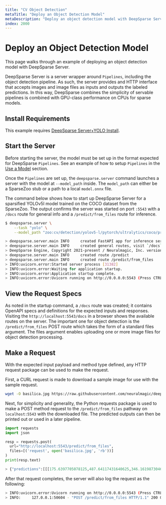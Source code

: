 ```yaml
---
title: "CV Object Detection"
metaTitle: "Deploy an Object Detection Model"
metaDescription: "Deploy an object detection model with DeepSparse Server for easier, faster, and cheaper inference on CPUs"
index: 2000
---
```


# Deploy an Object Detection Model

This page walks through an example of deploying an object detection model with DeepSparse Server.

DeepSparse Server is a server wrapper around `Pipelines`, including the object detection pipeline. As such,
the server provides and HTTP interface that accepts images and image files as inputs and outputs the labeled predictions.
In this way, DeepSparse combines the simplicity of servable pipelines is combined with GPU-class performance on CPUs for sparse models.

## Install Requirements

This example requires [DeepSparse Server+YOLO Install](/get-started/install/deepsparse).

## Start the Server

Before starting the server, the model must be set up in the format expected for DeepSparse `Pipelines`.
See an example of how to setup `Pipelines` in the [Use a Model](../../use-a-model) section.

Once the `Pipelines` are set up, the `deepsparse.server` command launches a server with the model at `--model_path` inside. The `model_path` can either
be a SparseZoo stub or a path to a local `model.onnx` file.

The command below shows how to start up DeepSparse Server for a sparsified YOLOv5l model trained on the COCO dataset from the SparseZoo.
The output confirms the server was started on port `:5543` with a `/docs` route for general info and a `/predict/from_files` route for inference.

```bash
$ deepsparse.server \
    --task "yolo" \
    --model_path "zoo:cv/detection/yolov5-l/pytorch/ultralytics/coco/pruned_quant-aggressive_95"

> deepsparse.server.main INFO     created FastAPI app for inference serving
> deepsparse.server.main INFO     created general routes, visit `/docs` to view available
> DeepSparse Engine, Copyright 2021-present / Neuralmagic, Inc. version: 1.1.0 COMMUNITY EDITION (a436ca67) (release) (optimized) (system=avx512_vnni, binary=avx512)
> deepsparse.server.main INFO     created route /predict
> deepsparse.server.main INFO     created route /predict/from_files
> INFO:uvicorn.error:Started server process [31382]
> INFO:uvicorn.error:Waiting for application startup.
> INFO:uvicorn.error:Application startup complete.
> INFO:uvicorn.error:Uvicorn running on http://0.0.0.0:5543 (Press CTRL+C to quit)
```

## View the Request Specs

As noted in the startup command, a `/docs` route was created; it contains OpenAPI specs and definitions for the expected inputs and responses.
Visiting the `http://localhost:5543/docs` in a browser shows the available routes on the server.
The important one for object detection is the `/predict/from_files` POST route which takes the form of a standard files argument.
The files argument enables uploading one or more image files for object detection processing.

## Make a Request

With the expected input payload and method type defined, any HTTP request package can be used to make the request.

First, a CURL request is made to download a sample image for use with the sample request.

```bash
wget -O basilica.jpg https://raw.githubusercontent.com/neuralmagic/deepsparse/main/src/deepsparse/yolo/sample_images/basilica.jpg
```

Next, for simplicity and generality, the Python requests package is used to make a POST method request to the `/predict/from_files` pathway on `localhost:5543` with the downloaded file.
The predicted outputs can then be printed out or used in a later pipeline.

```python
import requests
import json

resp = requests.post(
  url="http://localhost:5543/predict/from_files",
  files=[('request', open('basilica.jpg', 'rb'))]
)
print(resp.text)

> {"predictions":[[[175.6397705078125,487.64117431640625,346.1619873046875,616.2821655273438,0.8640249371528625,3.0],...
```

After that request completes, the server will also log the request as the following:

```bash
> INFO:uvicorn.error:Uvicorn running on http://0.0.0.0:5543 (Press CTRL+C to quit)
> INFO:     127.0.0.1:50604 - "POST /predict/from_files HTTP/1.1" 200 OK
```
